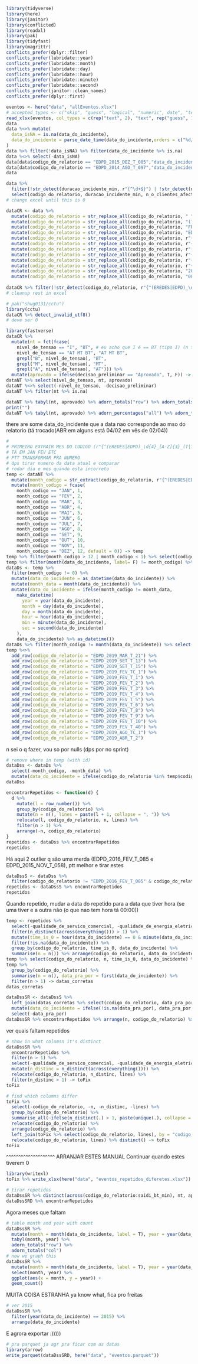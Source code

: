 ```r
library(tidyverse)
library(here)
library(janitor)
library(conflicted)
library(readxl)
library(pak)
library(tidyfast)
library(magrittr)
conflicts_prefer(dplyr::filter)
conflicts_prefer(lubridate::year)
conflicts_prefer(lubridate::month)
conflicts_prefer(lubridate::day)
conflicts_prefer(lubridate::hour)
conflicts_prefer(lubridate::minute)
conflicts_prefer(lubridate::second)
conflicts_prefer(janitor::clean_names)
conflicts_prefer(dplyr::first)
```

```r
eventos <- here("data", "allEventos.xlsx")
# accepted_types <- c("skip", "guess", "logical", "numeric", date", "text", "list")
read_xlsx(eventos, col_types = c(rep("text", 2), "text", rep("guess", 17-3), "skip")) %>% clean_names() -> data
data
data %<>% mutate(
  data_isNA = is.na(data_do_incidente),
  data_do_incidente = parse_date_time(data_do_incidente,orders = c("%d/%m/%Y %H:%M:%S", "%d/%m/%Y","%d/%m/%Y %H:%M", "%Y%m%d.0", "%Y-%m-%d", "%d-%m-%Y"), exact =T)
)
data %>% filter(!data_isNA) %>% filter(data_do_incidente %>% is.na)
data %<>% select(-data_isNA)
data[data$codigo_do_relatorio == "EDPD_2015_DEZ_T_005","data_do_incidente"] <- dmy("15/12/2015")
data[data$codigo_do_relatorio == "EDPD_2014_AGO_T_097","data_do_incidente"] <- dmy("01/08/2014")
data
```


```r
data %>% 
  filter(!str_detect(duracao_incidente_min, r"{^\d+$}") | !str_detect(n_o_clientes_afectados, r"{^\d+$}")) %>% 
  select(codigo_do_relatorio, duracao_incidente_min, n_o_clientes_afectados) 
# change excel until this is 0
```

```r
dataCR <- data %>% 
  mutate(codigo_do_relatorio = str_replace_all(codigo_do_relatorio, " ", "_")) %>% 
  mutate(codigo_do_relatorio = str_replace_all(codigo_do_relatorio, "(?:_){2,}", "_")) %>%
  mutate(codigo_do_relatorio = str_replace_all(codigo_do_relatorio, "FREDES", "EREDES")) %>%
  mutate(codigo_do_relatorio = str_replace_all(codigo_do_relatorio, "EDP0|EDPI3", "EDPD")) %>%
  mutate(codigo_do_relatorio = str_replace_all(codigo_do_relatorio, r"{([A-Z]{3})T}", r"{\1_T}")) %>%
  mutate(codigo_do_relatorio = str_replace_all(codigo_do_relatorio, r"{T(\d)}", r"{T_\1}")) %>%
  mutate(codigo_do_relatorio = str_replace_all(codigo_do_relatorio, r"{^(EREDES|EDPD)(\d+)}", r"{\1_\2}")) %>%
  mutate(codigo_do_relatorio = str_replace_all(codigo_do_relatorio, r"{\r\n_}", r"{}")) %>% 
  mutate(codigo_do_relatorio = str_replace_all(codigo_do_relatorio, r"{_\d{4}([A-Z]{3})}", r"{_\1}")) %>% 
  mutate(codigo_do_relatorio = str_replace_all(codigo_do_relatorio, r"{EDPD_([A-Z])}", r"{EDPD_2020_\1}")) %>% 
  mutate(codigo_do_relatorio = str_replace_all(codigo_do_relatorio, "201t", "2018")) %>% 
  mutate(codigo_do_relatorio = str_replace_all(codigo_do_relatorio, "0UT", "OUT"))
  
dataCR %>% filter(!str_detect(codigo_do_relatorio, r"{^(EREDES|EDPD)_\d{4}_[A-Z]{3}_(T|TC)_\d+$}"))
# cleanup rest in excel
```

```r
# pak("shug0131/cctu")
library(cctu)
dataCR %>% detect_invalid_utf8()
# deve ser 0
```



```r
library(fastverse)
dataCR %>% 
  mutate(nt = fct(fcase(
    nivel_de_tensao == "I", "BT", # eu acho que I é == BT (tipo I) (n tenho a certeza do que fazer sobre isso)
    nivel_de_tensao == "AT MT BT", "AT MT BT",
    grepl("B", nivel_de_tensao), "BT", 
    grepl("M", nivel_de_tensao), "MT", 
    grepl("A", nivel_de_tensao), "AT"))) %>% 
  mutate(aprovado = ifelse(decisao_preliminar == "Aprovado", T, F)) -> dataNT
dataNT %>% select(nivel_de_tensao, nt, aprovado)
dataNT %<>% select(-nivel_de_tensao, -decisao_preliminar)
dataNT %>% filter(nt %>% is.na)
```

```r
dataNT %>% tabyl(nt, aprovado) %>% adorn_totals("row") %>% adorn_totals("col")
print("")
dataNT %>% tabyl(nt, aprovado) %>% adorn_percentages("all") %>% adorn_totals("row") %>% adorn_totals("col") %>% adorn_pct_formatting(digits = 2)
```
there are some data_do_incidente que a data nao corresponde ao mso do relatorio (tá trocado(ABR em alguns está 04/02 em vês de 02/04))

```r
# 
# PRIMEIRO EXTRAIR MES DO CODIGO (r"{^(EREDES|EDPD)_\d{4}_[A-Z]{3}_(T|TC)_\d+$}") (corresponde ao [A-Z])
# TÁ EM JAN FEV ETC
# PTT TRANSFORMAR PRA NUMERO
# dps tirar numero da data atual e comparar
# rodar dia e mes quando esta incorreto
temp <- dataNT %>% 
  mutate(month_codigo = str_extract(codigo_do_relatorio, r"{^(EREDES|EDPD)_\d{4}_([A-Z]{3})_T|TC_\d+$}", 2)) %>% 
  mutate(month_codigo = fcase(
    month_codigo == "JAN", 1,
    month_codigo == "FEV", 2,
    month_codigo == "MAR", 3,
    month_codigo == "ABR", 4,
    month_codigo == "MAI", 5,
    month_codigo == "JUN", 6,
    month_codigo == "JUL", 7,
    month_codigo == "AGO", 8,
    month_codigo == "SET", 9,
    month_codigo == "OUT", 10,
    month_codigo == "NOV", 11,
    month_codigo == "DEZ", 12, default = 0)) -> temp
temp %>% filter(month_codigo > 12 | month_codigo < 1) %>% select(codigo_do_relatorio, month_codigo)
temp %>% filter(month(data_do_incidente, label= F) != month_codigo) %>% select(codigo_do_relatorio, data_do_incidente, month_codigo)
dataDs <- temp %>% 
  filter(month_codigo != 0) %>%
  mutate(data_do_incidente = as_datetime(data_do_incidente)) %>%
  mutate(month_data = month(data_do_incidente)) %>%
  mutate(data_do_incidente = ifelse(month_codigo != month_data,
    make_datetime(
      year = year(data_do_incidente), 
      month = day(data_do_incidente),
      day = month(data_do_incidente),
      hour = hour(data_do_incidente),
      min = minute(data_do_incidente),
      sec = second(data_do_incidente)
    ),
    data_do_incidente) %>% as_datetime())
dataDs %>% filter(month_codigo != month(data_do_incidente)) %>% select(codigo_do_relatorio, month_codigo, data_do_incidente, month_data) -> temp
temp %<>% 
  add_row(codigo_do_relatorio = "EDPD_2019_MAR_T_21") %>% 
  add_row(codigo_do_relatorio = "EDPD_2019_SET_T_13") %>%
  add_row(codigo_do_relatorio = "EDPD_2019_SET_T_15") %>% 
  add_row(codigo_do_relatorio = "EDPD_2019_FEV_TC_1") %>%
  add_row(codigo_do_relatorio = "EDPD_2019_FEV_T_1") %>%
  add_row(codigo_do_relatorio = "EDPD_2019_FEV_T_2") %>%
  add_row(codigo_do_relatorio = "EDPD_2019_FEV_T_3") %>%
  add_row(codigo_do_relatorio = "EDPD_2019_FEV_T_4") %>%
  add_row(codigo_do_relatorio = "EDPD_2019_FEV_T_5") %>%
  add_row(codigo_do_relatorio = "EDPD_2019_FEV_T_6") %>%
  add_row(codigo_do_relatorio = "EDPD_2019_FEV_T_8") %>%
  add_row(codigo_do_relatorio = "EDPD_2019_FEV_T_9") %>%
  add_row(codigo_do_relatorio = "EDPD_2019_FEV_T_10") %>%
  add_row(codigo_do_relatorio = "EDPD_2019_FEV_T_40") %>%
  add_row(codigo_do_relatorio = "EDPD_2019_AGO_TC_1") %>%
  add_row(codigo_do_relatorio = "EDPD_2019_ABR_T_2")
```
n sei o q fazer, vou so por nulls (dps por no sprint)
```r
# remove where in temp (with id)
dataDss <- dataDs %>% 
  select(-month_codigo, -month_data) %>% 
  mutate(data_do_incidente = ifelse(codigo_do_relatorio %in% temp$codigo_do_relatorio, NA, data_do_incidente) %>% as_datetime())
dataDss
```

```r
encontrarRepetidos <- function(d) {
  d %>% 
    mutate(l = row_number()) %>%
    group_by(codigo_do_relatorio) %>% 
    mutate(n = n(), lines = paste(l + 1, collapse = ", ")) %>%
    relocate(l, codigo_do_relatorio, n, lines) %>% 
    filter(n > 1) %>% 
    arrange(-n, codigo_do_relatorio)
}
repetidos <- dataDss %>% encontrarRepetidos
repetidos
```
Há aqui 2 outlier q são uma merda (EDPD_2016_FEV_T_085 e EDPD_2015_NOV_T_058), ptt melhor e tirar estes

```r
dataDssS <- dataDss %>% 
  filter(codigo_do_relatorio != "EDPD_2016_FEV_T_085" & codigo_do_relatorio != "EDPD_2015_NOV_T_058")
repetidos <- dataDssS %>% encontrarRepetidos
repetidos
```


Quando repetido, mudar a data do repetido para a data que tiver hora (se uma tiver e a outra não (o que nao tem hora tá 00:00))
```r
temp <- repetidos %>% 
  select(-qualidade_de_servico_comercial, -qualidade_de_energia_eletrica, -fundamentacao, -l) %>%
  filter(n_distinct(across(everything())) > 1) %>% 
  mutate(time_is_0 = hour(data_do_incidente) == 0 & minute(data_do_incidente) == 0 & second(data_do_incidente) == 0) %>% 
  filter(!is.na(data_do_incidente)) %>%
  group_by(codigo_do_relatorio, time_is_0, data_do_incidente) %>%
  summarise(n = n()) %>% arrange(codigo_do_relatorio, data_do_incidente %>% desc)
temp %>% select(codigo_do_relatorio, n, time_is_0, data_do_incidente) %>% arrange(n, codigo_do_relatorio)
temp %>% 
  group_by(codigo_do_relatorio) %>%
  summarise(n = n(), data_pra_por = first(data_do_incidente)) %>% 
  filter(n > 1) -> datas_corretas
datas_corretas
```

```r
dataDssSR <- dataDssS %>% 
  left_join(datas_corretas %>% select(codigo_do_relatorio, data_pra_por), by = "codigo_do_relatorio") %>%
  mutate(data_do_incidente = ifelse(!is.na(data_pra_por), data_pra_por, data_do_incidente) %>% as_datetime()) %>%
  select(-data_pra_por)
dataDssSR %>% encontrarRepetidos %>% arrange(n, codigo_do_relatorio) %>% filter(n > 1)
```



ver quais faltam repetidos

```r
# show in what columsn it's distinct
dataDssSR %>% 
  encontrarRepetidos %>%
  filter(n > 1) %>% 
  select(-qualidade_de_servico_comercial, -qualidade_de_energia_eletrica, -fundamentacao, -l) %>% 
  mutate(n_distinc = n_distinct(across(everything()))) %>% 
  relocate(codigo_do_relatorio, n_distinc, lines) %>%
  filter(n_distinc > 1) -> toFix
toFix

# find which columns differ
toFix %>% 
  select(-codigo_do_relatorio, -n, -n_distinc, -lines) %>% 
  group_by(codigo_do_relatorio) %>% 
  summarise_all(~ifelse(n_distinct(.) > 1, paste(unique(.), collapse = ", "), NA)) %>% 
  relocate(codigo_do_relatorio) %>%
  arrange(codigo_do_relatorio) %>% 
  left_join(toFix %>% select(codigo_do_relatorio, lines), by = "codigo_do_relatorio") %>% 
  relocate(codigo_do_relatorio, lines) %>% distinct() -> toFix
toFix
```
^^^^^^^^^^^^^^^^^^^^
ARRANJAR ESTES MANUAL
Continuar quando estes tiverem 0

```r
library(writexl)
toFix %>% write_xlsx(here("data", "eventos_repetidos_diferetes.xlsx"))
```

```r
# tirar repetidos
dataDssSR %>% distinct(across(codigo_do_relatorio:saidi_bt_min), nt, aprovado) -> dataDssSRD
dataDssSRD %>% encontrarRepetidos
```


Agora meses que faltam

```r
# table month and year with count
dataDssSR %>% 
  mutate(month = month(data_do_incidente, label = T), year = year(data_do_incidente)) %>% 
  tabyl(month, year) %>% 
  adorn_totals("row") %>% 
  adorn_totals("col")
# now we graph this
dataDssSR %>% 
  mutate(month = month(data_do_incidente, label = T), year = year(data_do_incidente)) %>% 
  select(month, year) %>%
  ggplot(aes(x = month, y = year)) +
  geom_count()
```
MUITA COISA ESTRANHA
ya know what, fica pro freitas
```r
# ver 2015
dataDssSR %>% 
  filter(year(data_do_incidente) == 2015) %>% 
  arrange(data_do_incidente)
```

E agrora exportar :)))))
```r
# pra parquet ja agr pra ficar com as datas
library(arrow)
write_parquet(dataDssSRD, here("data", "eventos.parquet"))
```

